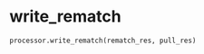 # write_rematch { #wadoh_subtyping.processor.write_rematch }

```python
processor.write_rematch(rematch_res, pull_res)
```

